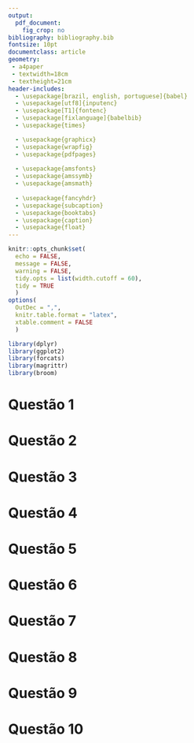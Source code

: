 ```yaml
---
output: 
  pdf_document:
    fig_crop: no
bibliography: bibliography.bib
fontsize: 10pt
documentclass: article
geometry: 
 - a4paper
 - textwidth=18cm
 - textheight=21cm
header-includes:
  - \usepackage[brazil, english, portuguese]{babel}
  - \usepackage[utf8]{inputenc}
  - \usepackage[T1]{fontenc}
  - \usepackage[fixlanguage]{babelbib}
  - \usepackage{times}

  - \usepackage{graphicx}
  - \usepackage{wrapfig}
  - \usepackage{pdfpages}
  
  - \usepackage{amsfonts}
  - \usepackage{amssymb}
  - \usepackage{amsmath}
  
  - \usepackage{fancyhdr}
  - \usepackage{subcaption}
  - \usepackage{booktabs}
  - \usepackage{caption}
  - \usepackage{float}
---
```


```r
knitr::opts_chunk$set(
  echo = FALSE, 
  message = FALSE,
  warning = FALSE,
  tidy.opts = list(width.cutoff = 60),
  tidy = TRUE
  )
options(
  OutDec = ",", 
  knitr.table.format = "latex", 
  xtable.comment = FALSE
  )
```

```r
library(dplyr)
library(ggplot2)
library(forcats)
library(magrittr)
library(broom)
```

\begin{titlepage} 

\begin{center} 
{\large Universidade Estadual de Campinas}\\[0.2cm] 
{\large Instituto de Matemática, Estatística e Computação Científica}\\[0.2cm] 
{\large Departamento de Estatística - ME613}\\[4cm]

{\bf \huge Trabalho de ME613}\\

{\large Grupo}\\[0.2cm]
{\large Victor 206493, Lixo 123456}\\[0.2cm]
{\large Prof. Dr. Caio Azevedo}\\[6cm]

{\large Campinas}\\[0.2cm]
{\large 2019}
\end{center}

\end{titlepage}


\newpage
# Questão 1

\newpage
# Questão 2

\newpage
# Questão 3

\newpage
# Questão 4

\newpage
# Questão 5

\newpage
# Questão 6

\newpage
# Questão 7

\newpage
# Questão 8

\newpage
# Questão 9

\newpage
# Questão 10

\newpage
\bibliographystyle{plain}
\bibliography{bibliography}

